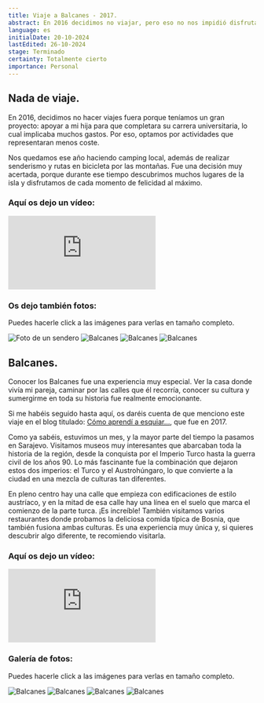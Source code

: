 ```yaml
---
title: Viaje a Balcanes - 2017.
abstract: En 2016 decidimos no viajar, pero eso no nos impidió disfrutar de la naturaleza y explorar rincones fascinantes. Luego, en 2017, visitamos los Balcanes, una experiencia increíble que nos dejó con ganas de seguir descubriendo más.
language: es
initialDate: 20-10-2024
lastEdited: 26-10-2024
stage: Terminado
certainty: Totalmente cierto
importance: Personal
---
```


## Nada de viaje.

En 2016, decidimos no hacer viajes fuera porque teníamos un gran proyecto: apoyar a mi hija para que completara su carrera universitaria, lo cual implicaba muchos gastos. Por eso, optamos por actividades que representaran menos coste.

Nos quedamos ese año haciendo camping local, además de realizar senderismo y rutas en bicicleta por las montañas. Fue una decisión muy acertada, porque durante ese tiempo descubrimos muchos lugares de la isla y disfrutamos de cada momento de felicidad al máximo.

### **Aquí os dejo un vídeo:**

<iframe
  className="yt-embeded"
  src="https://www.youtube-nocookie.com/embed/CPkWfLn1mcI?si=scGMwAyWLT04LOoT"
  title="YouTube video player"
  frameborder="0"
  allow="accelerometer;clipboard-write; encrypted-media; gyroscope; picture-in-picture; web-share"
  referrerpolicy="no-referrer"
  allowfullscreen
></iframe>

### **Os dejo también fotos:**

Puedes hacerle click a las imágenes para verlas en tamaño completo.

<PhotoGallery>
  <img
    src="/imagenes/blog/galeria-isla/paseo-1.jpg"
    alt="Foto de un sendero"
  />
  <img
    src="/imagenes/blog/galeria-isla/paseo-2.jpg"
    alt="Balcanes"
  />
  <img
    src="/imagenes/blog/galeria-isla/paseo-3.jpg"
    alt="Balcanes"
  />
  <img
    src="/imagenes/blog/galeria-isla/paseo-4.jpg"
    alt="Balcanes"
  />
</PhotoGallery>

## Balcanes.

Conocer los Balcanes fue una experiencia muy especial. Ver la casa donde vivía mi pareja, caminar por las calles que él recorría, conocer su cultura y sumergirme en toda su historia fue realmente emocionante.

Si me habéis seguido hasta aquí, os daréis cuenta de que menciono este viaje en el blog titulado: [Cómo aprendí a esquiar…](/blog/como-aprendi-a-esquiar), que fue en 2017.

Como ya sabéis, estuvimos un mes, y la mayor parte del tiempo la pasamos en Sarajevo. Visitamos museos muy interesantes que abarcaban toda la historia de la región, desde la conquista por el Imperio Turco hasta la guerra civil de los años 90. Lo más fascinante fue la combinación que dejaron estos dos imperios: el Turco y el Austrohúngaro, lo que convierte a la ciudad en una mezcla de culturas tan diferentes.

En pleno centro hay una calle que empieza con edificaciones de estilo austríaco, y en la mitad de esa calle hay una línea en el suelo que marca el comienzo de la parte turca. ¡Es increíble! También visitamos varios restaurantes donde probamos la deliciosa comida típica de Bosnia, que también fusiona ambas culturas. Es una experiencia muy única y, si quieres descubrir algo diferente, te recomiendo visitarla.

### **Aquí os dejo un vídeo:**

<iframe
  className="yt-embeded"
  src="https://www.youtube-nocookie.com/embed/om4iEobIGf0?si=27rs0OMWm_9dH4IK"
  title="YouTube video player"
  frameborder="0"
  allow="accelerometer; clipboard-write; encrypted-media; gyroscope; picture-in-picture; web-share"
  referrerpolicy="no-referrer"
  allowfullscreen
></iframe>

### Galería de fotos:

Puedes hacerle click a las imágenes para verlas en tamaño completo.

<PhotoGallery>
  <img
    src="/imagenes/blog/galeria-balcanes/balcanes1.jpg"
    alt="Balcanes"
  />
  <img
    src="/imagenes/blog/galeria-balcanes/balcanes2.jpg"
    alt="Balcanes"
  />
  <img
    src="/imagenes/blog/galeria-balcanes/balcanes3.jpg"
    alt="Balcanes"
  />
  <img
    src="/imagenes/blog/galeria-balcanes/balcanes4.jpg"
    alt="Balcanes"
  />
</PhotoGallery>
